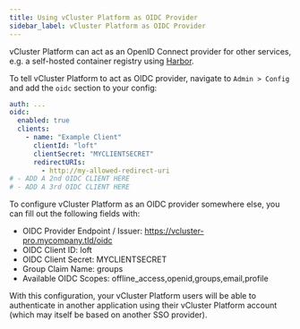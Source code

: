 ```yaml
---
title: Using vCluster Platform as OIDC Provider
sidebar_label: vCluster Platform as OIDC Provider
---
```


vCluster Platform can act as an OpenID Connect provider for other services, e.g. a self-hosted container registry using [Harbor](https://goharbor.io).

To tell vCluster Platform to act as OIDC provider, navigate to `Admin > Config` and add the `oidc` section to your config:

```yaml {2-9}
auth: ...
oidc:
  enabled: true
  clients:
    - name: "Example Client"
      clientId: "loft"
      clientSecret: "MYCLIENTSECRET"
      redirectURIs:
        - http://my-allowed-redirect-uri
# - ADD A 2nd OIDC CLIENT HERE
# - ADD A 3rd OIDC CLIENT HERE
```

To configure vCluster Platform as an OIDC provider somewhere else, you can fill out the following fields with:

- OIDC Provider Endpoint / Issuer: https://vcluster-pro.mycompany.tld/oidc
- OIDC Client ID: loft
- OIDC Client Secret: MYCLIENTSECRET
- Group Claim Name: groups
- Available OIDC Scopes: offline_access,openid,groups,email,profile

With this configuration, your vCluster Platform users will be able to authenticate in another application using their vCluster Platform account (which may itself be based on another SSO provider).
